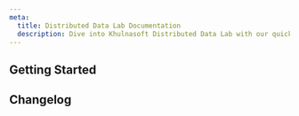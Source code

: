 ```yaml
---
meta:
  title: Distributed Data Lab Documentation
  description: Dive into Khulnasoft Distributed Data Lab with our quickstart guides, how-tos, tutorials and more.
---
```


<ProductHeader
   productName="Distributed Data Lab"
   productLogo="dataLab"
   description="Distributed Data Lab is designed to assist data scientists and data engineers perform calculations on a remotely managed Apache Spark infrastructure."
   url="/managed-services/data-lab/quickstart"
   label="Distributed Data Lab Quickstart"
/>

## Getting Started

<Grid>
    <SummaryCard
        title="Quickstart"
        icon="rocket"
        description="Learn how to create, use, manage, and delete a Distributed Data Lab in a few steps."
        label="View Quickstart"
        url="/managed-services/data-lab/quickstart/"
    />
    <SummaryCard
        title="Concepts"
        icon="information-circle-outline"
        description="Core concepts that give you a better understanding of Khulnasoft Distributed Data Lab."
        label="View Concepts"
        url="/managed-services/data-lab/concepts/"
    />
    <SummaryCard
        title="How-tos"
        icon="help-circle-outline"
        description="Check our guides to creating, using, and managing Distributed Data Labs and their features."
        label="View How-tos"
        url="/managed-services/data-lab/how-to/"
    />
</Grid>

## Changelog

<ChangelogList
    productName="data-lab"
    numberOfChanges={3}
/>
